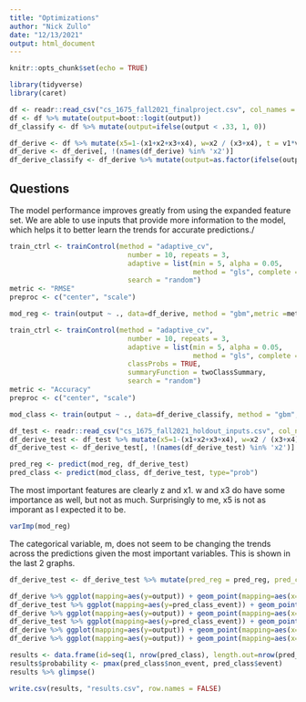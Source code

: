 ```yaml
---
title: "Optimizations"
author: "Nick Zullo"
date: "12/13/2021"
output: html_document
---
```


```r
knitr::opts_chunk$set(echo = TRUE)
```


```r
library(tidyverse)
library(caret)
```

```r
df <- readr::read_csv("cs_1675_fall2021_finalproject.csv", col_names = TRUE)
df <- df %>% mutate(output=boot::logit(output))
df_classify <- df %>% mutate(output=ifelse(output < .33, 1, 0))
```

```r
df_derive <- df %>% mutate(x5=1-(x1+x2+x3+x4), w=x2 / (x3+x4), t = v1*v2) %>% mutate( z = (x1+x2) / (x4 + x5))
df_derive <- df_derive[, !(names(df_derive) %in% 'x2')]
df_derive_classify <- df_derive %>% mutate(output=as.factor(ifelse(output < .33, "event", "non_event")))
```

## Questions
The model performance improves greatly from using the expanded feature set. We are able to use inputs that provide more information to the model, which helps it to better learn the trends for accurate predictions./

```r
train_ctrl <- trainControl(method = "adaptive_cv",
                             number = 10, repeats = 3,
                             adaptive = list(min = 5, alpha = 0.05, 
                                             method = "gls", complete = TRUE),
                             search = "random")
metric <- "RMSE"
preproc <- c("center", "scale")

mod_reg <- train(output ~ ., data=df_derive, method = "gbm",metric =metric, trControl = train_ctrl, preProcess=preproc, verbose=FALSE)
```

```r
train_ctrl <- trainControl(method = "adaptive_cv",
                             number = 10, repeats = 3,
                             adaptive = list(min = 5, alpha = 0.05, 
                                             method = "gls", complete = TRUE),
                             classProbs = TRUE,
                             summaryFunction = twoClassSummary,
                             search = "random")
metric <- "Accuracy"
preproc <- c("center", "scale")

mod_class <- train(output ~ ., data=df_derive_classify, method = "gbm", metric =metric, trControl = train_ctrl, preProcess=preproc, verbose=FALSE)
```


```r
df_test <- readr::read_csv("cs_1675_fall2021_holdout_inputs.csv", col_names = TRUE)
df_derive_test <- df_test %>% mutate(x5=1-(x1+x2+x3+x4), w=x2 / (x3+x4), t = v1*v2) %>% mutate( z = (x1+x2) / (x4 + x5))
df_derive_test <- df_derive_test[, !(names(df_derive_test) %in% 'x2')]
```


```r
pred_reg <- predict(mod_reg, df_derive_test)
pred_class <- predict(mod_class, df_derive_test, type="prob")
```

The most important features are clearly z and x1. w and x3 do have some importance as well, but not as much. Surprisingly to me, x5 is not as imporant as I expected it to be.
```r
varImp(mod_reg)
```


The categorical variable, m, does not seem to be changing the trends across the predictions given the most important variables. This is shown in the last 2 graphs.
```r
df_derive_test <- df_derive_test %>% mutate(pred_reg = pred_reg, pred_class_event=pred_class$event, pred_class_non_event=pred_class$non_event, class=ifelse(pred_class$event > .5, "event", "non_event"))

df_derive %>% ggplot(mapping=aes(y=output)) + geom_point(mapping=aes(x=z))
df_derive_test %>% ggplot(mapping=aes(y=pred_class_event)) + geom_point(mapping=aes(x=z))
df_derive %>% ggplot(mapping=aes(y=output)) + geom_point(mapping=aes(x=x1))
df_derive_test %>% ggplot(mapping=aes(y=pred_class_event)) + geom_point(mapping=aes(x=x1))
df_derive %>% ggplot(mapping=aes(y=output)) + geom_point(mapping=aes(x=z)) + facet_wrap(~m)
df_derive %>% ggplot(mapping=aes(y=output)) + geom_point(mapping=aes(x=x1)) + facet_wrap(~m)
```

```r
results <- data.frame(id=seq(1, nrow(pred_class), length.out=nrow(pred_class)), y=pred_reg, outcome=ifelse(pred_class$event > .5, "event", "non_event"))
results$probability <- pmax(pred_class$non_event, pred_class$event)
results %>% glimpse()
```

```r
write.csv(results, "results.csv", row.names = FALSE)
```